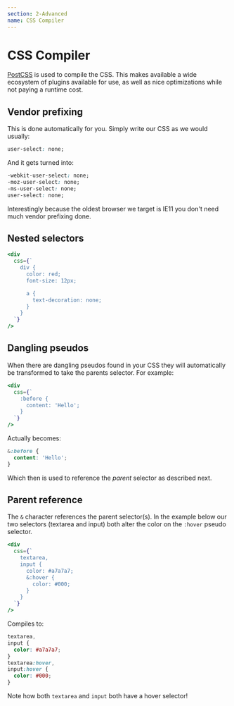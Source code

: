 ```yaml
---
section: 2-Advanced
name: CSS Compiler
---
```


# CSS Compiler

[PostCSS](https://postcss.org/) is used to compile the CSS.
This makes available a wide ecosystem of plugins available for use,
as well as nice optimizations while not paying a runtime cost.

## Vendor prefixing

This is done automatically for you.
Simply write our CSS as we would usually:

```css
user-select: none;
```

And it gets turned into:

```css
-webkit-user-select: none;
-moz-user-select: none;
-ms-user-select: none;
user-select: none;
```

Interestingly because the oldest browser we target is IE11 you don't need much vendor prefixing done.

## Nested selectors

```jsx
<div
  css={`
    div {
      color: red;
      font-size: 12px;

      a {
        text-decoration: none;
      }
    }
  `}
/>
```

## Dangling pseudos

When there are dangling pseudos found in your CSS they will automatically be transformed to take the parents selector.
For example:

```jsx
<div
  css={`
    :before {
      content: 'Hello';
    }
  `}
/>
```

Actually becomes:

```css
&:before {
  content: 'Hello';
}
```

Which then is used to reference the _parent_ selector as described next.

## Parent reference

The `&` character references the parent selector(s).
In the example below our two selectors (textarea and input) both alter the color on the `:hover` pseudo selector.

```jsx
<div
  css={`
    textarea,
    input {
      color: #a7a7a7;
      &:hover {
        color: #000;
      }
    }
  `}
/>
```

Compiles to:

```css
textarea,
input {
  color: #a7a7a7;
}
textarea:hover,
input:hover {
  color: #000;
}
```

Note how both `textarea` and `input` both have a hover selector!
